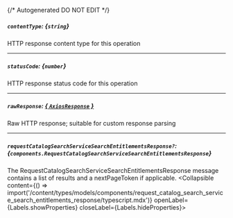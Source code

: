 {/* Autogenerated DO NOT EDIT  */}

##### `contentType`: *{`string`}*
HTTP response content type for this operation

---
##### `statusCode`: *{`number`}*
HTTP response status code for this operation

---
##### `rawResponse`: [*{ `AxiosResponse` }*](https://axios-http.com/docs/res_schema)
Raw HTTP response; suitable for custom response parsing

---
##### `requestCatalogSearchServiceSearchEntitlementsResponse?`: *{`components.RequestCatalogSearchServiceSearchEntitlementsResponse`}*
The RequestCatalogSearchServiceSearchEntitlementsResponse message contains a list of results and a nextPageToken if applicable.
<Collapsible content={() => import('/content/types/models/components/request_catalog_search_service_search_entitlements_response/typescript.mdx')} openLabel={Labels.showProperties} closeLabel={Labels.hideProperties}>
</Collapsible>


